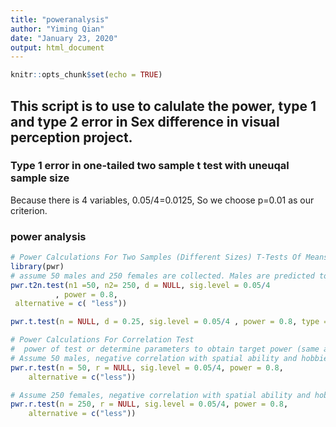 ```yaml
---
title: "poweranalysis"
author: "Yiming Qian"
date: "January 23, 2020"
output: html_document
---
```


```r
knitr::opts_chunk$set(echo = TRUE)
```

## This script is to use to calulate the power, type 1 and type 2 error in Sex difference in visual perception project.

### Type 1 error in one-tailed two sample t test with uneuqal sample size
Because there is 4 variables, 0.05/4=0.0125, So we choose p=0.01 as our criterion.

### power analysis
```r
# Power Calculations For Two Samples (Different Sizes) T-Tests Of Means
library(pwr)
# assume 50 males and 250 females are collected. Males are predicted to have lower threshold than females. So we use one-tailed t test
pwr.t2n.test(n1 =50, n2= 250, d = NULL, sig.level = 0.05/4
          , power = 0.8,
 alternative = c( "less"))

```
```r
pwr.t.test(n = NULL, d = 0.25, sig.level = 0.05/4 , power = 0.8, type = "two.sample")
 ```
 
```r
# Power Calculations For Correlation Test
#  power of test or determine parameters to obtain target power (same as power.anova.test).
# Assume 50 males, negative correlation with spatial ability and hobbies
pwr.r.test(n = 50, r = NULL, sig.level = 0.05/4, power = 0.8,
    alternative = c("less"))
```
```r
# Assume 250 females, negative correlation with spatial ability and hobbies
pwr.r.test(n = 250, r = NULL, sig.level = 0.05/4, power = 0.8,
    alternative = c("less"))
```